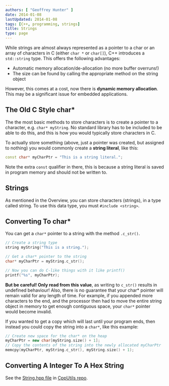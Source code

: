 ```yaml
---
authors: [ "Geoffrey Hunter" ]
date: 2014-01-08
lastUpdated: 2014-01-08
tags: [C++, programming, strings]
title: Strings
type: page
---
```



While strings are almost always represented as a pointer to a char or an array of characters in C (either `char *` or `char[]`), C++ introduces a `std::string` type. This offers the following advantages:

* Automatic memory allocation/de-allocation (no more buffer overruns!)
* The size can be found by calling the appropriate method on the string object

However, this comes at a cost, now there is **dynamic memory allocation**. This may be a significant issue for embedded applications.

## The Old C Style char*

The the most basic methods to store characters is to create a pointer to a character, e.g. `char* myString`. No standard library has to be included to be able to do this, and this is how you would typically store characters in C.

To actually store something (above, just a pointer was created, but assigned to nothing) you would commonly create a **string literal**, like this:

```c++    
const char* myCharPtr = "This is a string literal.";
```

Note the extra `const` qualifier in there, this is because a string literal is saved in program memory and should not be written to.

## Strings

As mentioned in the Overview, you can store characters (strings), in a type called string. To use this data type, you must `#include <string>`.

## Converting To char*

You can get a `char*` pointer to a string with the method `.c_str()`.

```c++    
// Create a string type
string myString("This is a string.");

// Get a char* pointer to the string
char* myCharPtr = myString.c_str();

// Now you can do C-like things with it like printf()
printf("%s", myCharPtr);
```

**But be careful! Only read from this value**, as writing to `c_str()` results in undefined behaviour! Also, there is no guarantee that your char* pointer will remain valid for any length of time. For example, if you appended more characters to the end, and the processor then had to move the entire string object in memory to get enough contiguous space, your `char*` pointer would become invalid.

If you wanted to get a copy which will last until your program ends, then instead you could copy the string into a `char*`, like this example:

```c++    
// Create new space for the char* on the heap
myCharPtr = new char[myString.size() + 1];
// Copy the contents of the string into the newly allocated myCharPtr
memcpy(myCharPtr, myString.c_str(), myString.size() + 1);
```

## Converting A Integer To A Hex String

See the [String.hpp file](https://github.com/gbmhunter/CppUtils/blob/master/include/CppUtils/StrConv.hpp) in [CppUtils repo](https://github.com/gbmhunter/CppUtils).
